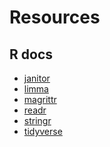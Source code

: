 # Resources

## R docs {#sec-rdocs}

- [janitor](https://www.rdocumentation.org/packages/janitor/versions/2.1.0)
- [limma](https://www.bioconductor.org/packages/devel/bioc/vignettes/limma/inst/doc/usersguide.pdf)
- [magrittr](https://magrittr.tidyverse.org)
- [readr](https://readr.tidyverse.org)
- [stringr](https://www.rdocumentation.org/packages/stringr/versions/1.4.0)
- [tidyverse](https://www.tidyverse.org/packages/)
